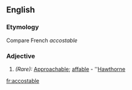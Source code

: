==English==
===Etymology===
Compare French ''accostable''
===Adjective===
#''(Rare):'' [[Approachable]]; [[affable]] - ''[[Hawthorne]]

[[fr:accostable]]